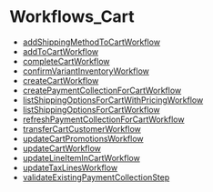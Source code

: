 
# Workflows\_Cart

- [addShippingMethodToCartWorkflow](../Workflows_Cart/functions/core_flows.Cart.Workflows_Cart.addShippingMethodToCartWorkflow/page.mdx)
- [addToCartWorkflow](../Workflows_Cart/functions/core_flows.Cart.Workflows_Cart.addToCartWorkflow/page.mdx)
- [completeCartWorkflow](../Workflows_Cart/functions/core_flows.Cart.Workflows_Cart.completeCartWorkflow/page.mdx)
- [confirmVariantInventoryWorkflow](../Workflows_Cart/functions/core_flows.Cart.Workflows_Cart.confirmVariantInventoryWorkflow/page.mdx)
- [createCartWorkflow](../Workflows_Cart/functions/core_flows.Cart.Workflows_Cart.createCartWorkflow/page.mdx)
- [createPaymentCollectionForCartWorkflow](../Workflows_Cart/functions/core_flows.Cart.Workflows_Cart.createPaymentCollectionForCartWorkflow/page.mdx)
- [listShippingOptionsForCartWithPricingWorkflow](../Workflows_Cart/functions/core_flows.Cart.Workflows_Cart.listShippingOptionsForCartWithPricingWorkflow/page.mdx)
- [listShippingOptionsForCartWorkflow](../Workflows_Cart/functions/core_flows.Cart.Workflows_Cart.listShippingOptionsForCartWorkflow/page.mdx)
- [refreshPaymentCollectionForCartWorkflow](../Workflows_Cart/functions/core_flows.Cart.Workflows_Cart.refreshPaymentCollectionForCartWorkflow/page.mdx)
- [transferCartCustomerWorkflow](../Workflows_Cart/functions/core_flows.Cart.Workflows_Cart.transferCartCustomerWorkflow/page.mdx)
- [updateCartPromotionsWorkflow](../Workflows_Cart/functions/core_flows.Cart.Workflows_Cart.updateCartPromotionsWorkflow/page.mdx)
- [updateCartWorkflow](../Workflows_Cart/functions/core_flows.Cart.Workflows_Cart.updateCartWorkflow/page.mdx)
- [updateLineItemInCartWorkflow](../Workflows_Cart/functions/core_flows.Cart.Workflows_Cart.updateLineItemInCartWorkflow/page.mdx)
- [updateTaxLinesWorkflow](../Workflows_Cart/functions/core_flows.Cart.Workflows_Cart.updateTaxLinesWorkflow/page.mdx)
- [validateExistingPaymentCollectionStep](../Workflows_Cart/functions/core_flows.Cart.Workflows_Cart.validateExistingPaymentCollectionStep/page.mdx)
